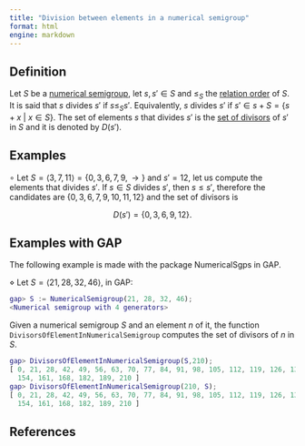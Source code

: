 ```yaml
---
title: "Division between elements in a numerical semigroup"
format: html
engine: markdown
---
```


## Definition

Let $S$ be a [numerical semigroup](../Basic-concepts/Numerical-semigroup.qmd), let $s, s' \in S$ and $\le_S$ the [relation order](../Basic-concepts/Relation-order-NS.qmd) of $S$. It is said that $s$ divides $s'$ if $s \le_S s'$. Equivalently, $s$ divides $s'$ if $s' \in s + S = \{s + x ~ | ~ x \in S\}$. The set of elements $s$ that divides $s'$ is the [set of divisors](../Basic-concepts/Set-divisors.qmd) of $s'$ in $S$ and it is denoted by $D(s')$.

## Examples

$\circ$ Let $S = \langle 3, 7, 11 \rangle = \{0, 3, 6, 7, 9, \rightarrow \}$ and $s' = 12$, let us compute the elements that divides $s'$. If $s \in S$ divides $s'$, then $s \le s'$, therefore the candidates are $\{0, 3, 6, 7, 9, 10, 11, 12\}$ and the set of divisors is

$$
D(s') = \{0, 3, 6, 9, 12\}.
$$

## Examples with GAP

The following example is made with the package NumericalSgps in GAP.

$\diamond$ Let $S = \langle 21, 28, 32, 46 \rangle$, in GAP:

``` gap
gap> S := NumericalSemigroup(21, 28, 32, 46);
<Numerical semigroup with 4 generators>
```

Given a numerical semigroup $S$ and an element $n$ of it, the function `DivisorsOfElementInNumericalSemigroup` computes the set of divisors of $n$ in $S$.

``` gap
gap> DivisorsOfElementInNumericalSemigroup(S,210);
[ 0, 21, 28, 42, 49, 56, 63, 70, 77, 84, 91, 98, 105, 112, 119, 126, 133, 140, 147,
  154, 161, 168, 182, 189, 210 ]
gap> DivisorsOfElementInNumericalSemigroup(210, S);
[ 0, 21, 28, 42, 49, 56, 63, 70, 77, 84, 91, 98, 105, 112, 119, 126, 133, 140, 147,
  154, 161, 168, 182, 189, 210 ]
```

## References
